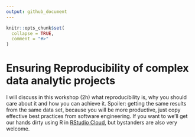 ```yaml
---
output: github_document
---
```


<!-- README.md is generated from README.Rmd. Please edit that file -->

```r
knitr::opts_chunk$set(
  collapse = TRUE,
  comment = "#>"
)
```

# Ensuring Reproducibility of complex data analytic projects

I will discuss in this workshop (2h) what reproducibility is, why you should care about it and how you can achieve it.
Spoiler: getting the same results from the same data set, because you will be more productive, just copy effective best practices from software engineering.
If you want to we'll get our hands dirty using R in [RStudio Cloud](https://rstudio.cloud), but bystanders are also very welcome.

<!-- badges: start -->
<!-- badges: end -->

